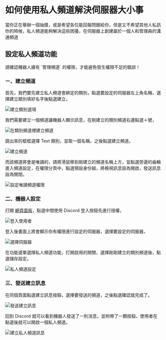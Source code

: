 
# 如何使用私人頻道解決伺服器大小事

當你正在舉辦一個抽獎，或是希望各位能回報問題給你，但是又不希望其他人私訊你的時候，私人頻道能夠解決這些困擾，在伺服器上創建屬於一個人和管理員的溝通頻道

## 設定私人頻道功能

<Admonition>
  請確認機器人擁有 `管理頻道` 的權限，才能避免發生權限不足的錯誤！
</Admonition>

### ㄧ、建立頻道

首先，我們要先建立私人頻道會綁定的類別，點選要設定的伺服器左上角名稱，選擇建立類別填好名字後點選建立，

![建立類別選項](@static/docs/commands/ticket/create-category.png)

我們需要建立一個頻道讓機器人顯示訊息，在剛建立的類別頻道右邊點選＋號，

![在類別頻道裡建立頻道](@static/docs/commands/ticket/category-create-channel.png)

跳出來的框框選擇 Text 類別，並取一個名稱，之後點選建立頻道。

![建立頻道](@static/docs/commands/ticket/create-channel-modal.png)

而該頻道將會是唯讀的，請將滑鼠移到剛建立的頻道名稱上方，並點選旁邊的齒輪進入頻道設定，在權限分頁中，點選預設身份組，將檢視訊息設為開啟，發送訊息設為關閉。

![設定唯讀頻道權限](@static/docs/commands/ticket/create-channel-modal.png)

### 二、機器人設定

打開 [網頁面板](https://app.yeecord.com/)，點選中間使用 Discord 登入按鈕先進行授權，

![登入使用者](@static/docs/dashboard/login.png)

登入後畫面上將會顯示你有權限進行設定的伺服器，選擇要設定的伺服器，

<Adsense />

![選擇伺服器](@static/docs/dashboard/select-server.png)

在功能選單選擇私人頻道功能，打開啟用的開關，選擇剛剛建立的類別頻道後，點選儲存設定。

![私人頻道設定](@static/docs/commands/ticket/settings.png)

### 三、發送建立訊息

在同個頁面點選建立訊息按鈕，選擇要發送的頻道，之後點選確認就完成了。

![發送建立訊息](@static/docs/commands/ticket/send-message.png)

回到 Discord 就可以看到機器人發送了一則消息，並附帶了一顆按鈕，使用者在點選後就可以開啟一個私人頻道。

![建立私人頻道訊息](@static/docs/commands/ticket/ticket-message.png)

<Adsense />

